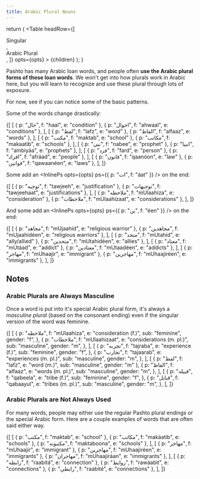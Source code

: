 ```yaml
---
title: Arabic Plural Nouns
---
```



  return (
    <Table
      headRow={[
        <div>
          <div>Singular</div>
        </div>,
        <div>
          <div>Arabic Plural</div>
        </div>,
      ]}
      opts={opts}
    >
      {children}
    </Table>
  );
}

Pashto has many Arabic loan words, and people often **use the Arabic plural forms of these loan words**. We won't get into how plurals work in Arabic here, but you will learn to recognize and use these plural through lots of exposure.

For now, see if you can notice some of the basic patterns.

Some of the words change drastically:

<ArabicPluralTable>
  {[
    [
      { p: "حال", f: "haal", e: "condition" },
      { p: "احوال", f: "ahwaal", e: "conditions" },
    ],
    [
      { p: "لفظ", f: "lafz", e: "word" },
      { p: "الفاظ", f: "alfaaz", e: "words" },
    ],
    [
      { p: "مکتب", f: "maktab", e: "school" },
      { p: "مکاتب", f: "makaatib", e: "schools" },
    ],
    [
      { p: "نبي", f: "nabee", e: "prophet" },
      { p: "انبیا", f: "ambiyáa", e: "prophets" },
    ],
    [
      { p: "فرد", f: "fard", e: "person" },
      { p: "افراد", f: "afráad", e: "people" },
    ],
    [
      { p: "قانون", f: "qaanóon", e: "law" },
      { p: "قوانین", f: "qawaanéen", e: "laws" },
    ],
  ]}
</ArabicPluralTable>

Some add an <InlinePs opts={opts} ps={{ p: "ات", f: "áat" }} /> on the end:

<ArabicPluralTable>
  {[
    [
      { p: "توجیه", f: "tawjeeh", e: "justification" },
      { p: "توجیهات", f: "tawjeehaat", e: "justifications" },
    ],
    [
      { p: "ملاحظه", f: "mUlaahiza", e: "consideration" },
      { p: "ملاحظات", f: "mUlaahizaat", e: "considerations" },
    ],
  ]}
</ArabicPluralTable>

And some add an <InlinePs opts={opts} ps={{ p: "ین", f: "éen" }} /> on the end:

<ArabicPluralTable>
  {[
    [
      { p: "مجاهد", f: "mUjaahíd", e: "religious warrior" },
      { p: "مجاهدین", f: "mUjaahidéen", e: "religious warriors" },
    ],
    [
      { p: "متحد", f: "mUtahíd", e: "ally/allied" },
      { p: "متحدین", f: "mUtahidéen", e: "allies" },
    ],
    [
      { p: "معتاد", f: "mUtáad", e: "addict" },
      { p: "معتادین", f: "mUtaadéen", e: "addicts" },
    ],
    [
      { p: "مهاجر", f: "mUhaajir", e: "immigrant" },
      { p: "مهاجرین", f: "mUhaajiréen", e: "immigrants" },
    ],
  ]}
</ArabicPluralTable>

## Notes

### Arabic Plurals are Always Masculine

Once a word is put into it's special Arabic plural form, it's always a _masculine plural_ (based on the consonant ending) even if the singular version of the word was feminine.

<ArabicPluralTable>
  {[
    [
      {
        p: "ملاحظه",
        f: "mUlaahiza",
        e: "consideration (f.)",
        sub: "feminine",
        gender: "f",
      },
      {
        p: "ملاحظات",
        f: "mUlaahizaat",
        e: "considerations (m. pl.)",
        sub: "masculine",
        gender: "m",
      },
    ],
    [
      {
        p: "تجربه",
        f: "tajraba",
        e: "experience (f.)",
        sub: "feminine",
        gender: "f",
      },
      {
        p: "تجارب",
        f: "tajaarab",
        e: "experiences (m. pl.)",
        sub: "masculine",
        gender: "m",
      },
    ],
    [
      { p: "لفظ", f: "lafz", e: "word (m.)", sub: "masculine", gender: "m" },
      {
        p: "الفاظ",
        f: "alfaaz",
        e: "words (m. pl.)",
        sub: "masculine",
        gender: "m",
      },
    ],
    [
      {
        p: "قبیله",
        f: "qabeela",
        e: "tribe (f.)",
        sub: "feminine",
        gender: "f",
      },
      {
        p: "قبایل",
        f: "qabaayul",
        e: "tribes (m. pl.)",
        sub: "masculine",
        gender: "m",
      },
    ],
  ]}
</ArabicPluralTable>

### Arabic Plurals are Not Always Used

For many words, people may either use the regular Pashto plural endings or the special Arabic form. Here are a couple examples of words that are often said either way.

<Table opts={opts} headRow={["Singular", "Arabic Plural", "Pashto Plural"]}>
  {[
    [
      { p: "مکتب", f: "maktab", e: "school" },
      { p: "مکاتب", f: "makáatib", e: "schools" },
      { p: "مکتبونه", f: "maktaboona", e: "schools" },
    ],
    [
      { p: "مهاجر", f: "mUhaajir", e: "immigrant" },
      { p: "مهاجرین", f: "mUhaajiréen", e: "immigrants" },
      { p: "مهاجران", f: "mUhaajiráan", e: "immigrants" },
    ],
    [
      { p: "رابطه", f: "raabitá", e: "connection" },
      { p: "روابط", f: "rawáabit", e: "connections" },
      { p: "رابطې", f: "raabité", e: "connections" },
    ],
  ]}
</Table>
